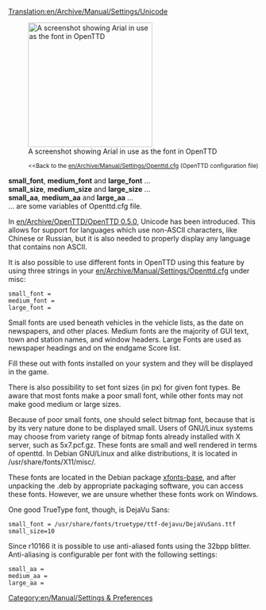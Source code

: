 [[Translation:en/Archive/Manual/Settings/Unicode]]


[[File:en/Archive/Manual/Settings/Arialunicode.png|thumb|right|250px|A screenshot showing Arial in use as the font in OpenTTD]]
:<small><<Back to the [[en/Archive/Manual/Settings/Openttd.cfg]] (OpenTTD configuration file)</small>

'''small_font''', '''medium_font''' and '''large_font''' ...<br/>
'''small_size''', '''medium_size''' and '''large_size''' ...<br/>
'''small_aa''', '''medium_aa''' and '''large_aa''' ...<br/>
... are some variables of Openttd.cfg file.


In [[en/Archive/OpenTTD/OpenTTD 0.5.0]], Unicode has been introduced. This allows for support for languages which use non-ASCII characters, like Chinese or Russian, but it is also needed to properly display any language that contains non ASCII.

It is also possible to use different fonts in OpenTTD using this feature by using three strings in your [[en/Archive/Manual/Settings/Openttd.cfg]] under misc:

<pre>small_font =
medium_font =
large_font =</pre>

Small fonts are used beneath vehicles in the vehicle lists, as the date on newspapers, and other places.
Medium fonts are the majority of GUI text, town and station names, and window headers.
Large Fonts are used as newspaper headings and on the endgame Score list.

Fill these out with fonts installed on your system and they will be displayed in the game.

There is also possibility to set font sizes (in px) for given font types.
Be aware that most fonts make a poor small font, while other fonts may not make good medium or large sizes.

Because of poor small fonts, one should select bitmap font, because that is by its very nature done to be displayed small. Users of GNU/Linux systems may choose from variety range of bitmap fonts already installed with X server, such as 5x7.pcf.gz. These fonts are small and well rendered in terms of openttd. In Debian GNU/Linux and alike distributions, it is located in <nowiki>/usr/share/fonts/X11/misc/</nowiki>.

These fonts are located in the Debian package [http://packages.debian.org/etch/xfonts-base xfonts-base], and after unpacking the .deb by appropriate packaging software, you can access these fonts. However, we are unsure whether these fonts work on Windows.

One good TrueType font, though, is DejaVu Sans:
<pre>small_font = /usr/share/fonts/truetype/ttf-dejavu/DejaVuSans.ttf
small_size=10</pre>


Since r10166 it is possible to use anti-aliased fonts using the 32bpp blitter. Anti-aliasing is configurable per font with the following settings:

<pre>small_aa =
medium_aa =
large_aa =</pre>

[[Category:en/Manual/Settings & Preferences]]